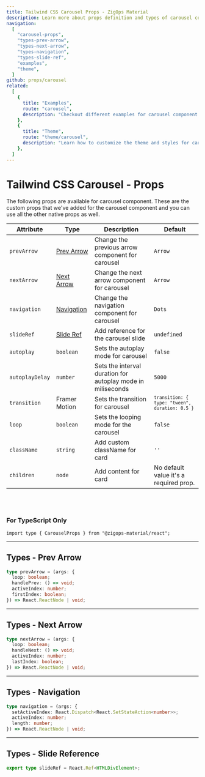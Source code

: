 ```yaml
---
title: Tailwind CSS Carousel Props - ZigOps Material
description: Learn more about props definition and types of carousel component.
navigation:
  [
    "carousel-props",
    "types-prev-arrow",
    "types-next-arrow",
    "types-navigation",
    "types-slide-ref",
    "examples",
    "theme",
  ]
github: props/carousel
related:
  [
    {
      title: "Examples",
      route: "carousel",
      description: "Checkout different examples for carousel component.",
    },
    {
      title: "Theme",
      route: "theme/carousel",
      description: "Learn how to customize the theme and styles for carousel component.",
    },
  ]
---
```


# Tailwind CSS Carousel - Props

<span id="carousel-props" className="scroll-mt-48" />
The following props are available for carousel component. These are the custom props
that we've added for the carousel component and you can use all the other native
props as well.

| Attribute       | Type                            | Description                                                 | Default                                                     |
| --------------- | ------------------------------- | ----------------------------------------------------------- | ----------------------------------------------------------- |
| `prevArrow`     | [Prev Arrow](#types-prev-arrow) | Change the previous arrow component for carousel            | <Code>Arrow</Code>                                          |
| `nextArrow`     | [Next Arrow](#types-next-arrow) | Change the next arrow component for carousel                | <Code>Arrow</Code>                                          |
| `navigation`    | [Navigation](#types-navigation) | Change the navigation component for carousel                | <Code>Dots</Code>                                           |
| `slideRef`      | [Slide Ref](#types-slide-ref)   | Add reference for the carousel slide                        | <Code>undefined</Code>                                      |
| `autoplay`      | <Code>boolean</Code>            | Sets the autoplay mode for carousel                         | <Code>false</Code>                                          |
| `autoplayDelay` | <Code>number</Code>             | Sets the interval duration for autoplay mode in miliseconds | <Code>5000</Code>                                           |
| `transition`    | Framer Motion                   | Sets the transition for carousel                            | <Code>`transition: { type: "tween", duration: 0.5 }`</Code> |
| `loop`          | <Code>boolean</Code>            | Sets the looping mode for the carousel                      | <Code>false</Code>                                          |
| `className`     | <Code>string</Code>             | Add custom className for card                               | `''`                                                        |
| `children`      | <Code>node</Code>               | Add content for card                                        | No default value it's a required prop.                      |

<br />
<br />

### For TypeScript Only

```tsx
import type { CarouselProps } from "@zigops-material/react";
```

---

## Types - Prev Arrow

<span id="types-prev-arrow" className="scroll-mt-48" />

```ts
type prevArrow = (args: {
  loop: boolean;
  handlePrev: () => void;
  activeIndex: number;
  firstIndex: boolean;
}) => React.ReactNode | void;
```

---

## Types - Next Arrow

<span id="types-next-arrow" className="scroll-mt-48" />

```ts
type nextArrow = (args: {
  loop: boolean;
  handleNext: () => void;
  activeIndex: number;
  lastIndex: boolean;
}) => React.ReactNode | void;
```

---

## Types - Navigation

<span id="types-navigation" className="scroll-mt-48" />

```ts
type navigation = (args: {
  setActiveIndex: React.Dispatch<React.SetStateAction<number>>;
  activeIndex: number;
  length: number;
}) => React.ReactNode | void;
```

---

## Types - Slide Reference

<span id="types-slide-ref" className="scroll-mt-48" />

```ts
export type slideRef = React.Ref<HTMLDivElement>;
```

<span id="examples" className="scroll-mt-48" />
<span id="theme" className="scroll-mt-48" />
